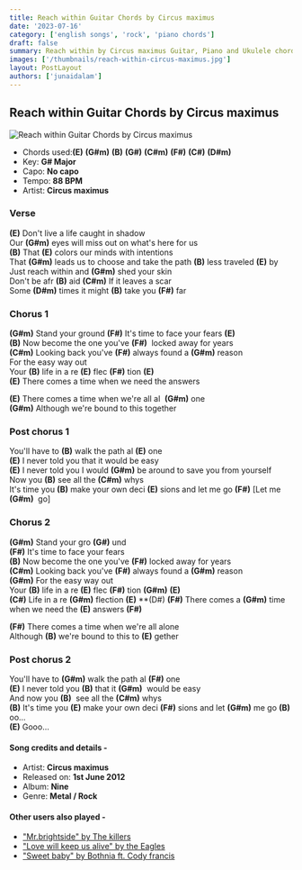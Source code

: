 ```yaml
---
title: Reach within Guitar Chords by Circus maximus
date: '2023-07-16'
category: ['english songs', 'rock', 'piano chords']
draft: false
summary: Reach within by Circus maximus Guitar, Piano and Ukulele chords, Chords used - (E) (G#m) (B) (G#) (C#m) (F#) (C#) (D#m) , Capo - No capo , Key - G# Major.
images: ['/thumbnails/reach-within-circus-maximus.jpg']
layout: PostLayout
authors: ['junaidalam']
---
```


## Reach within Guitar Chords by Circus maximus

![Reach within Guitar Chords by Circus maximus](/thumbnails/reach-within-circus-maximus.jpg)

- Chords used:**(E)** **(G#m)** **(B)** **(G#)** **(C#m)** **(F#)** **(C#)** **(D#m)**
- Key: **G# Major**
- Capo: **No capo**
- Tempo: **88 BPM**
- Artist: **Circus maximus**

### Verse

**(E)** Don't live a life caught in shadow\
Our **(G#m)** eyes will miss out on what's here for us\
**(B)** That **(E)** colors our minds with intentions\
That **(G#m)** leads us to choose and take the path **(B)** less traveled **(E)** by\
Just reach within and **(G#m)** shed your skin\
Don't be afr **(B)** aid **(C#m)** If it leaves a scar\
Some **(D#m)** times it might **(B)** take you **(F#)** far

### Chorus 1

**(G#m)** Stand your ground
**(F#)** It's time to face your fears **(E)**\
**(B)** Now become the one you've **(F#)**  locked away for years\
**(C#m)** Looking back you've **(F#)** always found a **(G#m)** reason\
For the easy way out\
Your **(B)** life in a re **(E)** flec **(F#)** tion **(E)**\
**(E)** There comes a time when we need the answers

**(E)** There comes a time when we're all al  **(G#m)** one\
**(G#m)** Although we're bound to this together

### Post chorus 1

You'll have to **(B)** walk the path al **(E)** one\
**(E)** I never told you that it would be easy\
**(E)** I never told you I would **(G#m)** be around to save you from yourself\
Now you **(B)** see all the **(C#m)** whys\
It's time you **(B)** make your own deci **(E)** sions and let me go **(F#)** [Let me **(G#m)**  go]

### Chorus 2

**(G#m)** Stand your gro **(G#)** und\
**(F#)** It's time to face your fears\
**(B)** Now become the one you've **(F#)** locked away for years\
**(C#m)** Looking back you've **(F#)** always found a **(G#m)** reason\
**(G#m)** For the easy way out\
Your **(B)** life in a re **(E)** flec **(F#)** tion **(G#m)** **(E)**\
**(C#)** Life in a re **(G#m)** flection **(E)** **(D#) **(F#)** There comes a **(G#m)** time when we need the **(E)** answers **(F#)**

**(F#)** There comes a time when we're all alone\
Although **(B)** we're bound to this to **(E)** gether

### Post chorus 2

You'll have to **(G#m)** walk the path al **(F#)** one\
**(E)** I never told you **(B)** that it **(G#m)**  would be easy\
And now you **(B)**  see all the **(C#m)** whys\
**(B)** It's time you **(E)** make your own deci **(F#)** sions and let **(G#m)** me go **(B)** oo...\
**(E)** Gooo...

#### Song credits and details -

- Artist: **Circus maximus**
- Released on: **1st June 2012**
- Album: **Nine**
- Genre: **Metal / Rock**

#### Other users also played -

- ["Mr.brightside" by The killers](https://www.chordsco.com/chords/mrbrightside-guitar-chords-by-the-killers)
- ["Love will keep us alive" by the Eagles](https://www.chordsco.com/chords/love-will-keep-us-alive-guitar-chords-by-eagles-chordsco)
- ["Sweet baby" by Bothnia ft. Cody francis](https://www.chordsco.com/chords/sweet-baby-guitar-chords-by-bothnia-feat-cody-francis)
